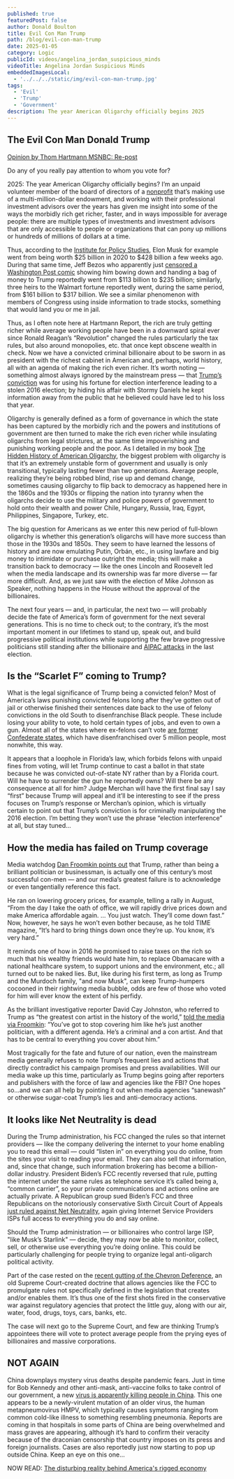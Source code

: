 ```yaml
---
published: true
featuredPost: false
author: Donald Boulton
title: Evil Con Man Trump
path: /blog/evil-con-man-trump
date: 2025-01-05
category: Logic
publicId: videos/angelina_jordan_suspicious_minds
videoTitle: Angelina Jordan Suspicious Minds
embeddedImagesLocal:
  - '../../../static/img/evil-con-man-trump.jpg'
tags:
  - 'Evil'
  - 'Trump'
  - 'Government'  
description: The year American Oligarchy officially begins 2025
---
```



<GatsbyImage
  alt="Evil Con Man Trump"
  imgclass="block object-cover object-center w-full h-full rounded-lg"
  image={getImage(props.localImages[0])}
/>

## The Evil Con Man Donald Trump

[Opinion by Thom Hartmann MSNBC: Re-post](https://www.msn.com/en-us/news/opinion/the-scarlet-f-is-coming-for-trump-and-there-s-nothing-he-can-do-about-it-opinion/ar-AA1wYj7d?ocid=wispr&pc=u477&cvid=d88a379b328f4914b696026e95bf90bd&ei=17)

Do any of you really pay attention to whom you vote for?

2025: The year American Oligarchy officially begins? I’m an unpaid volunteer member of the board of directors of a [nonprofit](https://oregonraindrop.org/) that’s making use of a multi-million-dollar endowment, and working with their professional investment advisors over the years has given me insight into some of the ways the morbidly rich get richer, faster, and in ways impossible for average people: there are multiple types of investments and investment advisors that are only accessible to people or organizations that can pony up millions or hundreds of millions of dollars at a time.

Thus, according to the [Institute for Policy Studies](https://www.commondreams.org/opinion/2024-billionaires), Elon Musk for example went from being worth $25 billion in 2020 to $428 billion a few weeks ago. During that same time, Jeff Bezos who apparently just [censored a Washington Post comic](https://anntelnaes.substack.com/p/why-im-quitting-the-washington-post) showing him bowing down and handing a bag of money to Trump reportedly went from $113 billion to $235 billion; similarly, three heirs to the Walmart fortune reportedly went, during the same period, from $161 billion to $317 billion. We see a similar phenomenon with members of Congress using inside information to trade stocks, something that would land you or me in jail.

Thus, as I often note here at Hartmann Report, the rich are truly getting richer while average working people have been in a downward spiral ever since Ronald Reagan’s “Revolution” changed the rules particularly the tax rules, but also around monopolies, etc. that once kept obscene wealth in check. Now we have a convicted criminal billionaire about to be sworn in as president with the richest cabinet in American and, perhaps, world history, all with an agenda of making the rich even richer. It’s worth noting — something almost always ignored by the mainstream press — that [Trump’s conviction](https://www.pbs.org/newshour/politics/trump-tried-to-corrupt-the-2016-election-hush-money-prosecutor-alleges-in-opening-statement) was for using his fortune for election interference leading to a stolen 2016 election; by hiding his affair with Stormy Daniels he kept information away from the public that he believed could have led to his loss that year.

Oligarchy is generally defined as a form of governance in which the state has been captured by the morbidly rich and the powers and institutions of government are then turned to make the rich even richer while insulating oligarchs from legal strictures, at the same time impoverishing and punishing working people and the poor. As I detailed in my book [The Hidden History of American Oligarchy](https://www.amazon.com/Hidden-History-American-Oligarchy-Reclaiming/dp/1523091584/ref=thomhartmann), the biggest problem with oligarchy is that it’s an extremely unstable form of government and usually is only transitional, typically lasting fewer than two generations. Average people, realizing they’re being robbed blind, rise up and demand change, sometimes causing oligarchy to flip back to democracy as happened here in the 1860s and the 1930s or flipping the nation into tyranny when the oligarchs decide to use the military and police powers of government to hold onto their wealth and power Chile, Hungary, Russia, Iraq, Egypt, Philippines, Singapore, Turkey, etc.

The big question for Americans as we enter this new period of full-blown oligarchy is whether this generation’s oligarchs will have more success than those in the 1930s and 1850s. They seem to have learned the lessons of history and are now emulating Putin, Orbán, etc., in using lawfare and big money to intimidate or purchase outright the media; this will make a transition back to democracy — like the ones Lincoln and Roosevelt led when the media landscape and its ownership was far more diverse — far more difficult. And, as we just saw with the election of Mike Johnson as Speaker, nothing happens in the House without the approval of the billionaires.

The next four years — and, in particular, the next two — will probably decide the fate of America’s form of government for the next several generations. This is no time to check out; to the contrary, it’s the most important moment in our lifetimes to stand up, speak out, and build progressive political institutions while supporting the few brave progressive politicians still standing after the billionaire and [AIPAC attacks](https://www.politico.com/news/2024/08/13/progressives-aipac-elections-threat-00173709) in the last election.

## Is the “Scarlet F” coming to Trump? 

What is the legal significance of Trump being a convicted felon? Most of America’s laws punishing convicted felons long after they’ve gotten out of jail or otherwise finished their sentences date back to the use of felony convictions in the old South to disenfranchise Black people. These include losing your ability to vote, to hold certain types of jobs, and even to own a gun. Almost all of the states where ex-felons can’t vote [are former Confederate states](https://www.apmreports.org/story/2018/11/01/former-confederate-states-purge-felons-from-voting-lists), which have disenfranchised over 5 million people, most nonwhite, this way.

It appears that a loophole in Florida’s law, which forbids felons with unpaid fines from voting, will let Trump continue to cast a ballot in that state because he was convicted out-of-state NY rather than by a Florida court. Will he have to surrender the gun he reportedly owns? Will there be any consequence at all for him? Judge Merchan will have the first final say I say “first” because Trump will appeal and it’ll be interesting to see if the press focuses on Trump’s response or Merchan’s opinion, which is virtually certain to point out that Trump’s conviction is for criminally manipulating the 2016 election. I’m betting they won’t use the phrase “election interference” at all, but stay tuned…

## How the media has failed on Trump coverage

Media watchdog [Dan Froomkin points out](https://presswatchers.org/2024/12/trump-coverage-needs-to-change-and-heres-how/?fbclid=IwY2xjawHmBoZleHRuA2FlbQIxMQABHdd9DWWDNt-uvshmmK_2Uk2ab-sA-ysM_2iSzC3BuUffKp12Uk_QnBYmzw_aem_cRG3qgHvYUQKtGaEpUi9tA) that Trump, rather than being a brilliant politician or businessman, is actually one of this century’s most successful con-men — and our media’s greatest failure is to acknowledge or even tangentially reference this fact.

He ran on lowering grocery prices, for example, telling a rally in August, “From the day I take the oath of office, we will rapidly drive prices down and make America affordable again. … You just watch. They’ll come down fast.” Now, however, he says he won’t even bother because, as he told TIME magazine, “It’s hard to bring things down once they’re up. You know, it’s very hard.”

It reminds one of how in 2016 he promised to raise taxes on the rich so much that his wealthy friends would hate him, to replace Obamacare with a national healthcare system, to support unions and the environment, etc.; all turned out to be naked lies. But, like during his first term, as long as Trump and the Murdoch family, "and now Musk", can keep Trump-humpers cocooned in their rightwing media bubble, odds are few of those who voted for him will ever know the extent of his perfidy.

As the brilliant investigative reporter David Cay Johnston, who referred to Trump as “the greatest con artist in the history of the world,” [told the media via Froomkin](https://presswatchers.org/2024/12/trump-coverage-needs-to-change-and-heres-how/?fbclid=IwY2xjawHmBoZleHRuA2FlbQIxMQABHdd9DWWDNt-uvshmmK_2Uk2ab-sA-ysM_2iSzC3BuUffKp12Uk_QnBYmzw_aem_cRG3qgHvYUQKtGaEpUi9tA): “You’ve got to stop covering him like he’s just another politician, with a different agenda. He’s a criminal and a con artist. And that has to be central to everything you cover about him.”

Most tragically for the fate and future of our nation, even the mainstream media generally refuses to note Trump’s frequent lies and actions that directly contradict his campaign promises and press availabilities. Will our media wake up this time, particularly as Trump begins going after reporters and publishers with the force of law and agencies like the FBI? One hopes so…and we can all help by pointing it out when media agencies “sanewash” or otherwise sugar-coat Trump’s lies and anti-democracy actions.

## It looks like Net Neutrality is dead

During the Trump administration, his FCC changed the rules so that internet providers — like the company delivering the internet to your home enabling you to read this email — could “listen in” on everything you do online, from the sites your visit to reading your email. They can also sell that information, and, since that change, such information brokering has become a billion-dollar industry. President Biden’s FCC recently reversed that rule, putting the internet under the same rules as telephone service it’s called being a, “common carrier”, so your private communications and actions online are actually private. A Republican group sued Biden’s FCC and three Republicans on the notoriously conservative Sixth Circuit Court of Appeals [just ruled against Net Neutrality](https://www.commondreams.org/opinion/fcc-net-neutrality), again giving Internet Service Providers ISPs full access to everything you do and say online.

Should the Trump administration — or billionaires who control large ISP, "like Musk’s Starlink" — decide, they may now be able to monitor, collect, sell, or otherwise use everything you’re doing online. This could be particularly challenging for people trying to organize legal anti-oligarch political activity.

Part of the case rested on the [recent gutting of the Chevron Deference](https://hartmannreport.com/p/the-supreme-court-may-be-preparing), an old Supreme Court-created doctrine that allows agencies like the FCC to promulgate rules not specifically defined in the legislation that creates and/or enables them. It’s thus one of the first shots fired in the conservative war against regulatory agencies that protect the little guy, along with our air, water, food, drugs, toys, cars, banks, etc.

The case will next go to the Supreme Court, and few are thinking Trump’s appointees there will vote to protect average people from the prying eyes of billionaires and massive corporations.

## NOT AGAIN 

China downplays mystery virus deaths despite pandemic fears. Just in time for Bob Kennedy and other anti-mask, anti-vaccine folks to take control of our government, a new [virus is apparently killing people in China](https://www.the-express.com/news/world-news/159406/china-mystery-virus-safe-travel). This one appears to be a newly-virulent mutation of an older virus, the human metapneumovirus HMPV, which typically causes symptoms ranging from common cold-like illness to something resembling pneumonia. Reports are coming in that hospitals in some parts of China are being overwhelmed and mass graves are appearing, although it’s hard to confirm their veracity because of the draconian censorship that country imposes on its press and foreign journalists. Cases are also reportedly just now starting to pop up outside China. Keep an eye on this one…

NOW READ: [The disturbing reality behind America's rigged economy](https://www.alternet.org/what-really-happened-to-the-american-dream-2670741387/)

